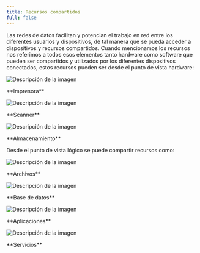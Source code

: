 ```yaml
---
title: Recursos compartidos
full: false
---
```


Las redes de datos facilitan y potencian el trabajo en red entre los diferentes usuarios y dispositivos, de tal manera que se pueda acceder a dispositivos y recursos compartidos. Cuando mencionamos los recursos nos referimos a todos esos elementos tanto hardware como software que pueden ser compartidos y utilizados por los diferentes dispositivos conectados, estos recursos pueden ser desde el punto de vista hardware:

<div style={{
  display: "flex",
  flexWrap: "wrap",
  justifyContent: "center",
  alignItems: "center",
  gap: "40px",
}}>
  <div style={{
    display: "flex",
    flexDirection: "column",
    alignItems: "center",
    textAlign: "center",
    maxWidth: "150px",
  }}>
    <img 
      src="/images/conceptos-basicos-de-redes-y-networking/021.svg" 
      alt="Descripción de la imagen" 
      style={{ maxWidth: "100%", height: "auto" }} 
    />
    <p style={{ marginTop: "10px" }}>**Impresora**</p>
  </div>

  <div style={{
    display: "flex",
    flexDirection: "column",
    alignItems: "center",
    textAlign: "center",
    maxWidth: "150px",
  }}>
    <img 
      src="/images/conceptos-basicos-de-redes-y-networking/022.svg" 
      alt="Descripción de la imagen" 
      style={{ maxWidth: "100%", height: "auto" }} 
    />
    <p style={{ marginTop: "10px" }}>**Scanner**</p>
  </div>

  <div style={{
    display: "flex",
    flexDirection: "column",
    alignItems: "center",
    textAlign: "center",
    maxWidth: "150px",
  }}>
    <img 
      src="/images/conceptos-basicos-de-redes-y-networking/023.svg" 
      alt="Descripción de la imagen" 
      style={{ maxWidth: "100%", height: "auto" }} 
    />
    <p style={{ marginTop: "10px" }}>**Almacenamiento**</p>
  </div>
</div>

Desde el punto de vista lógico se puede compartir recursos como:

<div style={{
  display: "flex",
  flexWrap: "wrap",
  justifyContent: "center",
  alignItems: "center",
  gap: "50px",
}}>
  <div style={{
    display: "flex",
    flexDirection: "column",
    alignItems: "center",
    textAlign: "center",
    maxWidth: "150px",
  }}>
    <img 
      src="/images/conceptos-basicos-de-redes-y-networking/024.svg" 
      alt="Descripción de la imagen" 
      style={{ maxWidth: "100%", height: "auto" }} 
    />
    <p style={{ marginTop: "10px" }}>**Archivos**</p>
  </div>

  <div style={{
    display: "flex",
    flexDirection: "column",
    alignItems: "center",
    textAlign: "center",
    maxWidth: "150px",
  }}>
    <img 
      src="/images/conceptos-basicos-de-redes-y-networking/025.svg" 
      alt="Descripción de la imagen" 
      style={{ maxWidth: "100%", height: "auto" }} 
    />
    <p style={{ marginTop: "10px" }}>**Base de datos**</p>
  </div>

  <div style={{
    display: "flex",
    flexDirection: "column",
    alignItems: "center",
    textAlign: "center",
    maxWidth: "150px",
  }}>
    <img 
      src="/images/conceptos-basicos-de-redes-y-networking/026.svg" 
      alt="Descripción de la imagen" 
      style={{ maxWidth: "100%", height: "auto" }} 
    />
    <p style={{ marginTop: "10px" }}>**Aplicaciones**</p>
  </div>

  <div style={{
    display: "flex",
    flexDirection: "column",
    alignItems: "center",
    textAlign: "center",
    maxWidth: "150px",
  }}>
    <img 
      src="/images/conceptos-basicos-de-redes-y-networking/027.svg" 
      alt="Descripción de la imagen" 
      style={{ maxWidth: "100%", height: "auto" }} 
    />
    <p style={{ marginTop: "10px" }}>**Servicios**</p>
  </div>
</div>
